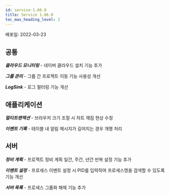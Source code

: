```yaml
---
id: service-1.66.0
title: Service 1.66.0
toc_max_heading_level: 2
---
```



배포일: 2022-03-23

## 공통

***클라우드 모니터링*** - 네이버 클라우드 설치 기능 추가

***그룹 관리*** - 그룹 간 프로젝트 이동 기능 사용성 개선

***LogSink*** - 로그 필터링 기능 개선

## 애플리케이션

***멀티트랜잭션*** - 브라우저 크기 조절 시 차트 깨짐 현상 수정

***이벤트 기록*** - 테이블 내 알림 메시지가 길어지는 경우 개행 처리

## 서버

***정비 계획*** - 프로젝트 정비 계획 일간, 주간, 년간 반복 설정 기능 추가 

***이벤트 설정*** - 프로세스 이벤트 설정 시 PID를 입력하여 프로세스명을 검색할 수 있도록 기능 개선

***서버 목록*** - 프로세스 그룹화 해제 기능 추가
